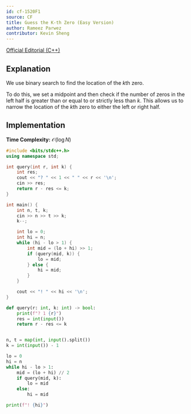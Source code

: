 ```yaml
---
id: cf-1520F1
source: CF
title: Guess the K-th Zero (Easy Version)
author: Rameez Parwez
contributor: Kevin Sheng
---
```


[Official Editorial (C++)](https://codeforces.com/blog/entry/90342)

## Explanation

We use binary search to find the location of the $k$th zero.

To do this, we set a midpoint and then check if the number of zeros in the left half is greater than or equal to or strictly less than $k$.
This allows us to narrow the location of the $k$th zero to either the left or right half.

## Implementation

**Time Complexity:** $\mathcal{O}(\log N)$

<LanguageSection>
<CPPSection>

```cpp
#include <bits/stdc++.h>
using namespace std;

int query(int r, int k) {
	int res;
	cout << "? " << 1 << " " << r << '\n';
	cin >> res;
	return r - res <= k;
}

int main() {
	int n, t, k;
	cin >> n >> t >> k;
	k--;

	int lo = 0;
	int hi = n;
	while (hi - lo > 1) {
		int mid = (lo + hi) >> 1;
		if (query(mid, k)) {
			lo = mid;
		} else {
			hi = mid;
		}
	}

	cout << "! " << hi << '\n';
}
```

</CPPSection>
<PySection>

```py
def query(r: int, k: int) -> bool:
	print(f"? 1 {r}")
	res = int(input())
	return r - res <= k


n, t = map(int, input().split())
k = int(input()) - 1

lo = 0
hi = n
while hi - lo > 1:
	mid = (lo + hi) // 2
	if query(mid, k):
		lo = mid
	else:
		hi = mid

print(f"! {hi}")
```

</PySection>
</LanguageSection>
